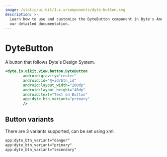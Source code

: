 ```yaml
---
image: /static/ui-kit/1.x.x/components/dyte-button.svg
description: >-
  Learn how to use and customize the DyteButton component in Dyte's Android with
  our detailed documentation.
---
```


# DyteButton

A button that follows Dyte's Design System.

```xml
<dyte.io.uikit.view.button.DyteButton
        android:gravity="center"
        android:id="@+id/btn_id"
        android:layout_width="200dp"
        android:layout_height="48dp"
        android:text="Text on Button"
        app:dyte_btn_variant="primary"
        />
```

## Button variants

There are 3 variants supported, can be set using xml.

```xml
app:dyte_btn_variant="danger"
app:dyte_btn_variant="primary"
app:dyte_btn_variant="secondary"
```

<head>
  <title>Android DyteButton</title>
</head>
